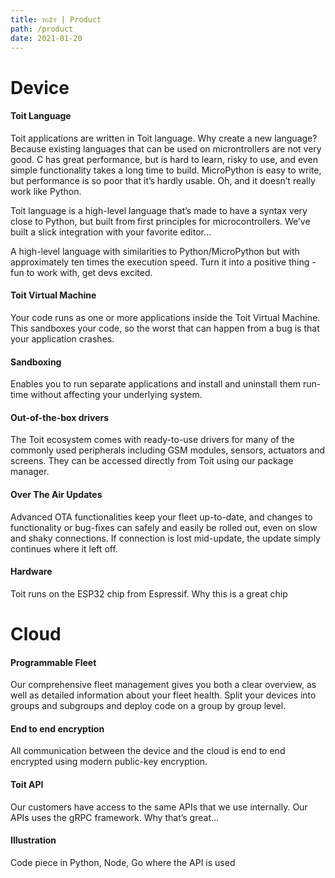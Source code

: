 ```yaml
---
title: ᴛᴏɪᴛ | Product
path: /product
date: 2021-01-20
---
```



<HorizontalBlock theme={pinkWhiteTheme}>
  <HorizontalBlockItem>

# Device

#### Toit Language

Toit applications are written in Toit language. Why create a new language?
Because existing languages that can be used on microntrollers are not very good.
C has great performance, but is hard to learn, risky to use, and even simple
functionality takes a long time to build. MicroPython is easy to write, but
performance is so poor that it’s hardly usable. Oh, and it doesn’t really work
like Python.

Toit language is a high-level language that’s made to have a syntax very close
to Python, but built from first principles for microcontrollers. We’ve built a
slick integration with your favorite editor...

A high-level language with similarities to Python/MicroPython but with
approximately ten times the execution speed. Turn it into a positive thing - fun
to work with, get devs excited.

#### Toit Virtual Machine

Your code runs as one or more applications inside the Toit Virtual Machine. This
sandboxes your code, so the worst that can happen from a bug is that your
application crashes.

  </HorizontalBlockItem>
  <HorizontalBlockItem>

#### Sandboxing

Enables you to run separate applications and install and uninstall them run-time
without affecting your underlying system.

#### Out-of-the-box drivers

The Toit ecosystem comes with ready-to-use drivers for many of the commonly used
peripherals including GSM modules, sensors, actuators and screens. They can be
accessed directly from Toit using our package manager.

#### Over The Air Updates

Advanced OTA functionalities keep your fleet up-to-date, and changes to
functionality or bug-fixes can safely and easily be rolled out, even on slow and
shaky connections. If connection is lost mid-update, the update simply continues
where it left off.

#### Hardware

Toit runs on the ESP32 chip from Espressif. Why this is a great chip

  </HorizontalBlockItem>
</HorizontalBlock>

<HorizontalBlock theme={greyBlueTheme}>
  <HorizontalBlockItem>

# Cloud

#### Programmable Fleet

Our comprehensive fleet management gives you both a clear overview, as well as
detailed information about your fleet health. Split your devices into groups and
subgroups and deploy code on a group by group level.

#### End to end encryption

All communication between the device and the cloud is end to end encrypted using
modern public-key encryption.

  </HorizontalBlockItem>
  <HorizontalBlockItem>

#### Toit API

Our customers have access to the same APIs that we use internally. Our APIs uses
the gRPC framework. Why that’s great...

#### Illustration

Code piece in Python, Node, Go where the API is used

  </HorizontalBlockItem>
</HorizontalBlock>
